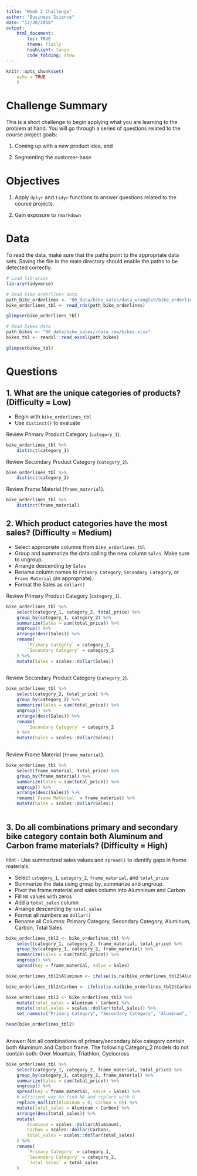 ```yaml
---
title: "Week 2 Challenge"
author: "Business Science"
date: "12/30/2018"
output: 
    html_document:
        toc: TRUE
        theme: flatly
        highlight: tango
        code_folding: show
---
```


```r
knitr::opts_chunk$set(
    echo = TRUE
    )
```

# Challenge Summary

This is a short challenge to begin applying what you are learning to the problem at hand. You will go through a series of questions related to the course project goals: 

1. Coming up with a new product idea, and 

2. Segmenting the customer-base

# Objectives

1. Apply `dplyr` and `tidyr` functions to answer questions related to the course projects. 

2. Gain exposure to `rmarkdown`

# Data

To read the data, make sure that the paths point to the appropriate data sets. Saving the file in the main directory should enable the paths to be detected correctly. 

```r
# Load libraries
library(tidyverse)
```

```r
# Read bike orderlines data
path_bike_orderlines <- "00_data/bike_sales/data_wrangled/bike_orderlines.rds"
bike_orderlines_tbl <- read_rds(path_bike_orderlines)

glimpse(bike_orderlines_tbl)
```

```r
# Read bikes data
path_bikes <- "00_data/bike_sales//data_raw/bikes.xlsx"
bikes_tbl <- readxl::read_excel(path_bikes)

glimpse(bikes_tbl)
```

# Questions



## 1. What are the unique categories of products? (Difficulty = Low)

- Begin with `bike_orderlines_tbl`
- Use `distinct()` to evaluate 

Review Primary Product Category (`category_1`).

```r
bike_orderlines_tbl %>%
    distinct(category_1)

```


Review Secondary Product Category (`category_2`).

```r
bike_orderlines_tbl %>%
    distinct(category_2)
```

Review Frame Material (`frame_material`).

```r
bike_orderlines_tbl %>%
    distinct(frame_material)
```


## 2. Which product categories have the most sales? (Difficulty = Medium)

- Select appropriate columns from `bike_orderlines_tbl`
- Group and summarize the data calling the new column `Sales`. Make sure to ungroup. 
- Arrange descending by `Sales`
- Rename column names to `Primary Category`, `Secondary Category`, or `Frame Material` (as appropriate).
- Format the Sales as `dollar()` 

Review Primary Product Category (`category_1`).

```r
bike_orderlines_tbl %>%
    select(category_1, category_2, total_price) %>%
    group_by(category_1, category_2) %>%
    summarize(Sales = sum(total_price)) %>%
    ungroup() %>%
    arrange(desc(Sales)) %>%
    rename(
        `Primary Category` = category_1,
        `Secondary Category` = category_2
    ) %>%
    mutate(Sales = scales::dollar(Sales))
    
```

Review Secondary Product Category (`category_2`).

```r
bike_orderlines_tbl %>%
    select(category_2, total_price) %>%
    group_by(category_2) %>%
    summarize(Sales = sum(total_price)) %>%
    ungroup() %>%
    arrange(desc(Sales)) %>%
    rename(
        `Secondary Category` = category_2
    ) %>%
    mutate(Sales = scales::dollar(Sales))
    
```


Review Frame Material (`frame_material`).

```r
bike_orderlines_tbl %>%
    select(frame_material, total_price) %>%
    group_by(frame_material) %>%
    summarize(Sales = sum(total_price)) %>%
    ungroup() %>%
    arrange(desc(Sales)) %>%
    rename(`Frame Material` = frame_material) %>%
    mutate(Sales = scales::dollar(Sales))
    
```

## 3. Do all combinations primary and secondary bike category contain both Aluminum and Carbon frame materials? (Difficulty = High)

Hint - Use summarized sales values and `spread()` to identify gaps in frame materials. 

- Select `category_1`, `category_2`, `frame_material`, and `total_price`
- Summarize the data using group by, summarize and ungroup. 
- Pivot the frame material and sales column into Alumninum and Carbon
- Fill `NA` values with zeros
- Add a `total_sales` column
- Arrange descending by `total_sales`
- Format all numbers as `dollar()`
- Rename all Columns: Primary Category, Secondary Category, Aluminum, Carbon, Total Sales

```r
bike_orderlines_tbl2 <- bike_orderlines_tbl %>%
    select(category_1, category_2, frame_material, total_price) %>%
    group_by(category_1, category_2, frame_material) %>%
    summarize(Sales = sum(total_price)) %>%
    ungroup() %>%
    spread(key = frame_material, value = Sales)

bike_orderlines_tbl2$Aluminum <- ifelse(is.na(bike_orderlines_tbl2$Aluminum), 0, bike_orderlines_tbl2$Aluminum)

bike_orderlines_tbl2$Carbon <- ifelse(is.na(bike_orderlines_tbl2$Carbon), 0, bike_orderlines_tbl2$Carbon)

bike_orderlines_tbl2 <- bike_orderlines_tbl2 %>%
    mutate(total_sales = Aluminum + Carbon) %>%
    mutate(total_sales = scales::dollar(total_sales)) %>%
    set_names(c("Primary Category", "Secondary Category", "Aluminum", "Carbon", "Total Sales"))

head(bike_orderlines_tbl2)
    
```

Answer: Not all combinations of primary/secondary bike category contain both Aluminum and Carbon frame.
The following Category_2 models do not contain both: Over Mountain, Triathlon, Cyclocross 

```r
bike_orderlines_tbl %>%
    select(category_1, category_2, frame_material, total_price) %>%
    group_by(category_1, category_2, frame_material) %>%
    summarize(Sales = sum(total_price)) %>%
    ungroup() %>%
    spread(key = frame_material, value = Sales) %>%
    # efficient way to find NA and replace with 0
    replace_na(list(Aluminum = 0, Carbon = 0)) %>%
    mutate(total_sales = Aluminum + Carbon) %>%
    arrange(desc(total_sales)) %>%
    mutate(
        Aluminum = scales::dollar(Aluminum),
        Carbon = scales::dollar(Carbon),
        total_sales = scales::dollar(total_sales)
    ) %>%
    rename(
        `Primary Category` = category_1,
        `Secondary Category` = category_2,
        `Total Sales` = total_sales
    )
    
```


